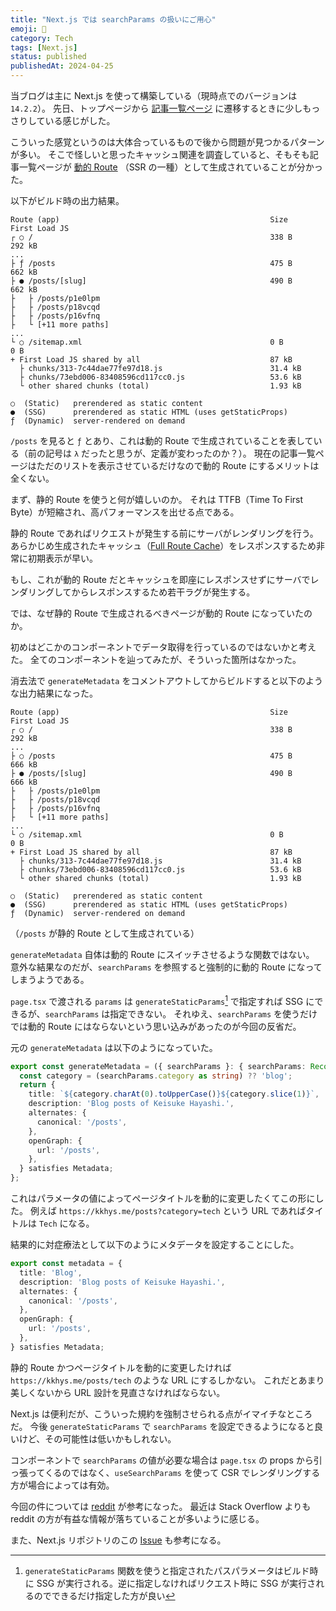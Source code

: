 ```yaml
---
title: "Next.js では searchParams の扱いにご用心"
emoji: 🔼
category: Tech
tags: [Next.js]
status: published
publishedAt: 2024-04-25
---
```


当ブログは主に Next.js を使って構築している（現時点でのバージョンは `14.2.2`）。
先日、トップページから [記事一覧ページ](/posts) に遷移するときに少しもっさりしている感じがした。

こういった感覚というのは大体合っているもので後から問題が見つかるパターンが多い。
そこで怪しいと思ったキャッシュ関連を調査していると、そもそも記事一覧ページが [動的 Route](https://nextjs.org/docs/app/building-your-application/routing/dynamic-routes) （SSR の一種）として生成されていることが分かった。

以下がビルド時の出力結果。

```text
Route (app)                                               Size     First Load JS
┌ ○ /                                                     338 B           292 kB
...
├ ƒ /posts                                                475 B           662 kB
├ ● /posts/[slug]                                         490 B           662 kB
├   ├ /posts/p1e0lpm
├   ├ /posts/p18vcqd
├   ├ /posts/p16vfnq
├   └ [+11 more paths]
...
└ ○ /sitemap.xml                                          0 B                0 B
+ First Load JS shared by all                             87 kB
  ├ chunks/313-7c44dae77fe97d18.js                        31.4 kB
  ├ chunks/73ebd006-83408596cd117cc0.js                   53.6 kB
  └ other shared chunks (total)                           1.93 kB

○  (Static)   prerendered as static content
●  (SSG)      prerendered as static HTML (uses getStaticProps)
ƒ  (Dynamic)  server-rendered on demand
```

`/posts` を見ると `ƒ` とあり、これは動的 Route で生成されていることを表している（前の記号は `λ` だったと思うが、定義が変わったのか？）。
現在の記事一覧ページはただのリストを表示させているだけなので動的 Route にするメリットは全くない。

まず、静的 Route を使うと何が嬉しいのか。
それは TTFB（Time To First Byte）が短縮され、高パフォーマンスを出せる点である。

静的 Route であればリクエストが発生する前にサーバがレンダリングを行う。
あらかじめ生成されたキャッシュ（[Full Route Cache](https://nextjs.org/docs/app/building-your-application/caching#full-route-cache)）をレスポンスするため非常に初期表示が早い。

もし、これが動的 Route だとキャッシュを即座にレスポンスせずにサーバでレンダリングしてからレスポンスするため若干ラグが発生する。

では、なぜ静的 Route で生成されるべきページが動的 Route になっていたのか。

初めはどこかのコンポーネントでデータ取得を行っているのではないかと考えた。
全てのコンポーネントを辿ってみたが、そういった箇所はなかった。

消去法で `generateMetadata` をコメントアウトしてからビルドすると以下のような出力結果になった。

```text
Route (app)                                               Size     First Load JS
┌ ○ /                                                     338 B           292 kB
...
├ ○ /posts                                                475 B           666 kB
├ ● /posts/[slug]                                         490 B           666 kB
├   ├ /posts/p1e0lpm
├   ├ /posts/p18vcqd
├   ├ /posts/p16vfnq
├   └ [+11 more paths]
...
└ ○ /sitemap.xml                                          0 B                0 B
+ First Load JS shared by all                             87 kB
  ├ chunks/313-7c44dae77fe97d18.js                        31.4 kB
  ├ chunks/73ebd006-83408596cd117cc0.js                   53.6 kB
  └ other shared chunks (total)                           1.93 kB

○  (Static)   prerendered as static content
●  (SSG)      prerendered as static HTML (uses getStaticProps)
ƒ  (Dynamic)  server-rendered on demand
```

（`/posts` が静的 Route として生成されている）

`generateMetadata` 自体は動的 Route にスイッチさせるような関数ではない。
意外な結果なのだが、`searchParams` を参照すると強制的に動的 Route になってしまうようである。

`page.tsx` で渡される `params` は `generateStaticParams`[^1] で指定すれば SSG にできるが、`searchParams` は指定できない。
それゆえ、`searchParams` を使うだけでは動的 Route にはならないという思い込みがあったのが今回の反省だ。

[^1]: `generateStaticParams` 関数を使うと指定されたパスパラメータはビルド時に SSG が実行される。逆に指定しなければリクエスト時に SSG が実行されるのでできるだけ指定した方が良い

元の `generateMetadata` は以下のようになっていた。

```ts title="page.tsx" showLineNumbers
export const generateMetadata = ({ searchParams }: { searchParams: Record<string, string | string[] | undefined> }) => {
  const category = (searchParams.category as string) ?? 'blog';
  return {
    title: `${category.charAt(0).toUpperCase()}${category.slice(1)}`,
    description: 'Blog posts of Keisuke Hayashi.',
    alternates: {
      canonical: '/posts',
    },
    openGraph: {
      url: '/posts',
    },
  } satisfies Metadata;
};
```

これはパラメータの値によってページタイトルを動的に変更したくてこの形にした。
例えば `https://kkhys.me/posts?category=tech` という URL であればタイトルは `Tech` になる。

結果的に対症療法として以下のようにメタデータを設定することにした。

```ts title="page.tsx" showLineNumbers
export const metadata = {
  title: 'Blog',
  description: 'Blog posts of Keisuke Hayashi.',
  alternates: {
    canonical: '/posts',
  },
  openGraph: {
    url: '/posts',
  },
} satisfies Metadata;
```

静的 Route かつページタイトルを動的に変更したければ `https://kkhys.me/posts/tech` のような URL にするしかない。
これだとあまり美しくないから URL 設計を見直さなければならない。

Next.js は便利だが、こういった規約を強制させられる点がイマイチなところだ。
今後 `generateStaticParams` で `searchParams` を設定できるようになると良いけど、その可能性は低いかもしれない。

コンポーネントで `searchParams` の値が必要な場合は `page.tsx` の props から引っ張ってくるのではなく、`useSearchParams` を使って CSR でレンダリングする方が場合によっては有効。

今回の件については [reddit](https://www.reddit.com/r/nextjs/comments/15dnnv4/nextjs_13_static_searchparams) が参考になった。
最近は Stack Overflow よりも reddit の方が有益な情報が落ちていることが多いように感じる。

また、Next.js リポジトリのこの [Issue](https://github.com/vercel/next.js/issues/49735) も参考になる。
